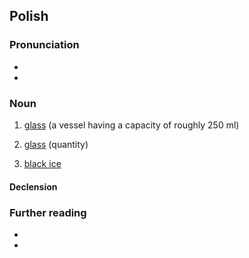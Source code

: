 ==Polish==

===Pronunciation===
* {{pl-IPA}}
* {{audio|pl|Pl-szklanka.ogg|Audio}}

===Noun===
{{pl-noun|f|dim=szklaneczka}}

# [[glass]] (a vessel having a capacity of roughly 250 ml)
# {{lb|pl|metonymically}} [[glass]] (quantity)
# {{lb|pl|colloquial}} [[black ice]]
#: {{syn|pl|czarny lód|gołoledź|ślizgawica|ślizgawka}}

====Declension====
{{pl-decl-noun-f}}

===Further reading===
* {{R:pl:WSJP}}
* {{R:PWN}}

{{c|pl|Containers|Winter}}